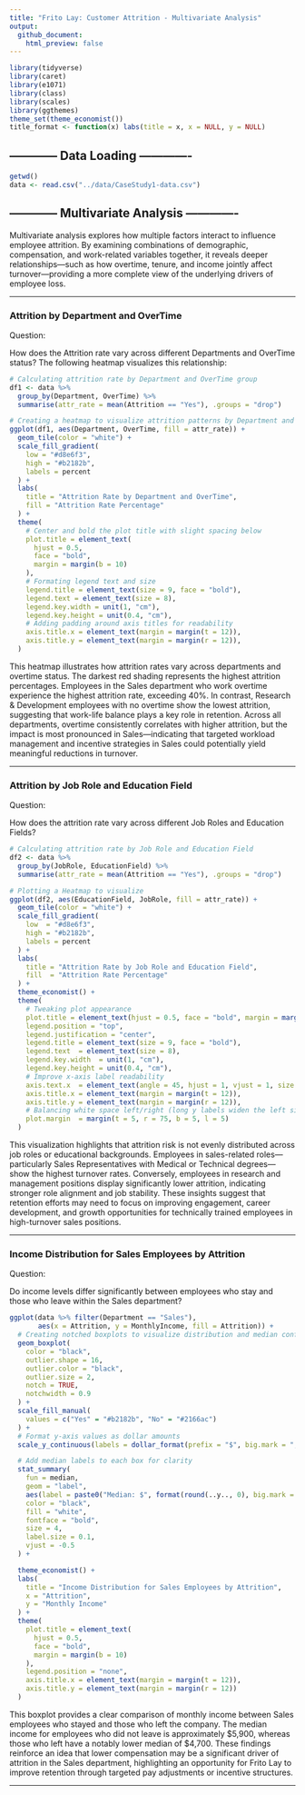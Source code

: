 ```yaml
---
title: "Frito Lay: Customer Attrition - Multivariate Analysis"
output: 
  github_document:
    html_preview: false
---
```


```r
library(tidyverse)
library(caret)
library(e1071)
library(class)
library(scales)
library(ggthemes)
theme_set(theme_economist())
title_format <- function(x) labs(title = x, x = NULL, y = NULL)
```

## ------------ Data Loading -------------
```r
getwd()
data <- read.csv("../data/CaseStudy1-data.csv")
```

## ------------ Multivariate Analysis -------------

Multivariate analysis explores how multiple factors interact to influence employee attrition. By examining combinations of demographic, compensation, and work-related variables together, it reveals deeper relationships—such as how overtime, tenure, and income jointly affect turnover—providing a more complete view of the underlying drivers of employee loss.


--------------------------------------------------------------------------------------------------------------------------------------------------


### Attrition by Department and OverTime

Question:

How does the Attrition rate vary across different Departments and OverTime status? The following heatmap visualizes this relationship:

```r
# Calculating attrition rate by Department and OverTime group
df1 <- data %>%
  group_by(Department, OverTime) %>%
  summarise(attr_rate = mean(Attrition == "Yes"), .groups = "drop")

# Creating a heatmap to visualize attrition patterns by Department and OverTime
ggplot(df1, aes(Department, OverTime, fill = attr_rate)) +
  geom_tile(color = "white") +  
  scale_fill_gradient(
    low = "#d8e6f3", 
    high = "#b2182b", 
    labels = percent  
  ) +
  labs(
    title = "Attrition Rate by Department and OverTime",
    fill = "Attrition Rate Percentage"
  ) +
  theme(
    # Center and bold the plot title with slight spacing below
    plot.title = element_text(
      hjust = 0.5,
      face = "bold", 
      margin = margin(b = 10)
    ),
    # Formating legend text and size
    legend.title = element_text(size = 9, face = "bold"),
    legend.text = element_text(size = 8),
    legend.key.width = unit(1, "cm"),
    legend.key.height = unit(0.4, "cm"),
    # Adding padding around axis titles for readability
    axis.title.x = element_text(margin = margin(t = 12)),
    axis.title.y = element_text(margin = margin(r = 12)),
  )

```

This heatmap illustrates how attrition rates vary across departments and overtime status. The darkest red shading represents the highest attrition percentages. Employees in the Sales department who work overtime experience the highest attrition rate, exceeding 40%. In contrast, Research & Development employees with no overtime show the lowest attrition, suggesting that work-life balance plays a key role in retention. Across all departments, overtime consistently correlates with higher attrition, but the impact is most pronounced in Sales—indicating that targeted workload management and incentive strategies in Sales could potentially yield meaningful reductions in turnover.


--------------------------------------------------------------------------------------------------------------------------------------------------


### Attrition by Job Role and Education Field

Question:

How does the attrition rate vary across different Job Roles and Education Fields?

```r
# Calculating attrition rate by Job Role and Education Field
df2 <- data %>%
  group_by(JobRole, EducationField) %>%
  summarise(attr_rate = mean(Attrition == "Yes"), .groups = "drop")

# Plotting a Heatmap to visualize 
ggplot(df2, aes(EducationField, JobRole, fill = attr_rate)) +
  geom_tile(color = "white") +   
  scale_fill_gradient(
    low  = "#d8e6f3",            
    high = "#b2182b",            
    labels = percent             
  ) +
  labs(
    title = "Attrition Rate by Job Role and Education Field",
    fill  = "Attrition Rate Percentage"
  ) +
  theme_economist() +
  theme(
    # Tweaking plot appearance
    plot.title = element_text(hjust = 0.5, face = "bold", margin = margin(b = 10)),
    legend.position = "top",
    legend.justification = "center",
    legend.title = element_text(size = 9, face = "bold"),
    legend.text  = element_text(size = 8),
    legend.key.width  = unit(1, "cm"),
    legend.key.height = unit(0.4, "cm"),
    # Improve x-axis label readability
    axis.text.x  = element_text(angle = 45, hjust = 1, vjust = 1, size = 9),
    axis.title.x = element_text(margin = margin(t = 12)),
    axis.title.y = element_text(margin = margin(r = 12)),
    # Balancing white space left/right (long y labels widen the left side)
    plot.margin  = margin(t = 5, r = 75, b = 5, l = 5)
  )

```

This visualization highlights that attrition risk is not evenly distributed across job roles or educational backgrounds. Employees in sales-related roles—particularly Sales Representatives with Medical or Technical degrees—show the highest turnover rates. Conversely, employees in research and management positions display significantly lower attrition, indicating stronger role alignment and job stability. These insights suggest that retention efforts may need to focus on improving engagement, career development, and growth opportunities for technically trained employees in high-turnover sales positions.


--------------------------------------------------------------------------------------------------------------------------------------------------


### Income Distribution for Sales Employees by Attrition

Question:

Do income levels differ significantly between employees who stay and those who leave within the Sales department?

```r

ggplot(data %>% filter(Department == "Sales"),
       aes(x = Attrition, y = MonthlyIncome, fill = Attrition)) +
  # Creating notched boxplots to visualize distribution and median confidence intervals
  geom_boxplot(
    color = "black",
    outlier.shape = 16,
    outlier.color = "black",
    outlier.size = 2,
    notch = TRUE,
    notchwidth = 0.9
  ) +
  scale_fill_manual(
    values = c("Yes" = "#b2182b", "No" = "#2166ac")
  ) +
  # Format y-axis values as dollar amounts
  scale_y_continuous(labels = dollar_format(prefix = "$", big.mark = ",")) +

  # Add median labels to each box for clarity
  stat_summary(
    fun = median,
    geom = "label",
    aes(label = paste0("Median: $", format(round(..y.., 0), big.mark = ","))),
    color = "black",
    fill = "white",
    fontface = "bold",
    size = 4,
    label.size = 0.1,
    vjust = -0.5
  ) +

  theme_economist() +
  labs(
    title = "Income Distribution for Sales Employees by Attrition",
    x = "Attrition",
    y = "Monthly Income"
  ) +
  theme(
    plot.title = element_text(
      hjust = 0.5,
      face = "bold",
      margin = margin(b = 10)
    ),
    legend.position = "none",
    axis.title.x = element_text(margin = margin(t = 12)),
    axis.title.y = element_text(margin = margin(r = 12))
  )

```

This boxplot provides a clear comparison of monthly income between Sales employees who stayed and those who left the company. The median income for employees who did not leave is approximately $5,900, whereas those who left have a notably lower median of $4,700. These findings reinforce an idea that lower compensation may be a significant driver of attrition in the Sales department, highlighting an opportunity for Frito Lay to improve retention through targeted pay adjustments or incentive structures.


--------------------------------------------------------------------------------------------------------------------------------------------------


